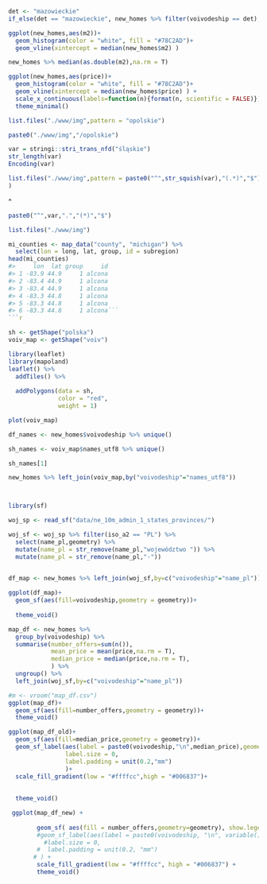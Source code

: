 ```r
det <- "mazowieckie"
if_else(det == "mazowieckie", new_homes %>% filter(voivodeship == det),new_homes)
```

```r
ggplot(new_homes,aes(m2))+
  geom_histogram(color = "white", fill = "#78C2AD")+
  geom_vline(xintercept = median(new_homes$m2) )

```
```r
new_homes %>% median(as.double(m2),na.rm = T)
```

```r
ggplot(new_homes,aes(price))+
  geom_histogram(color = "white", fill = "#78C2AD")+
  geom_vline(xintercept = median(new_homes$price) ) +
  scale_x_continuous(labels=function(n){format(n, scientific = FALSE)})+
  theme_minimal()
```

```r
list.files("./www/img",pattern = "opolskie")
```
```r
paste0("./www/img","/opolskie")
```

```r
var = stringi::stri_trans_nfd("śląskie")
str_length(var)
Encoding(var)
```

```r
list.files("./www/img",pattern = paste0("^",str_squish(var),"(.*)","$")
)

```

^
```r
paste0("^",var,".","(*)","$")
```

```r
list.files("./www/img")
```
```r
mi_counties <- map_data("county", "michigan") %>% 
  select(lon = long, lat, group, id = subregion)
head(mi_counties)
#>     lon  lat group     id
#> 1 -83.9 44.9     1 alcona
#> 2 -83.4 44.9     1 alcona
#> 3 -83.4 44.9     1 alcona
#> 4 -83.3 44.8     1 alcona
#> 5 -83.3 44.8     1 alcona
#> 6 -83.3 44.8     1 alcona```
```r

```

```r
sh <- getShape("polska")
voiv_map <- getShape("voiv")
```
```r
library(leaflet)
library(mapoland)
leaflet() %>% 
  addTiles() %>% 
  
  addPolygons(data = sh,
              color = "red",
              weight = 1)
```

```r
plot(voiv_map)
```
```r
df_names <- new_homes$voivodeship %>% unique() 
```


```r
sh_names <- voiv_map$names_utf8 %>% unique()
```
```r
sh_names[1]
```

```r
new_homes %>% left_join(voiv_map,by("voivodeship"="names_utf8"))
```
```r

```


```r
```
```r
library(sf)
```
```r
woj_sp <- read_sf("data/ne_10m_admin_1_states_provinces/")
```
```r
woj_sf <- woj_sp %>% filter(iso_a2 == "PL") %>% 
  select(name_pl,geometry) %>% 
  mutate(name_pl = str_remove(name_pl,"województwo ")) %>% 
  mutate(name_pl = str_remove(name_pl,"-"))
  
```
```r
df_map <- new_homes %>% left_join(woj_sf,by=c("voivodeship"="name_pl"))
```


```r
ggplot(df_map)+
  geom_sf(aes(fill=voivodeship,geometry = geometry))+
  
  theme_void()
```


```r
map_df <- new_homes %>% 
  group_by(voivodeship) %>% 
  summarise(number_offers=sum(n()),
            mean_price = mean(price,na.rm = T),
            median_price = median(price,na.rm = T),
            ) %>%
  ungroup() %>% 
  left_join(woj_sf,by=c("voivodeship"="name_pl")) 
```

```r
#m <- vroom("map_df.csv")
ggplot(map_df)+
  geom_sf(aes(fill=number_offers,geometry = geometry))+
  theme_void()
```
```r
ggplot(map_df_old)+
  geom_sf(aes(fill=median_price,geometry = geometry))+
  geom_sf_label(aes(label = paste0(voivodeship,"\n",median_price),geometry = geometry),
                label.size = 0,
                label.padding = unit(0.2,"mm")
                )+
  scale_fill_gradient(low = "#ffffcc",high = "#006837")+
  
  
  theme_void()
```

```r
 ggplot(map_df_new) +
        
        geom_sf( aes(fill = number_offers,geometry=geometry), show.legend = FALSE) +
        #geom_sf_label(aes(label = paste0(voivodeship, "\n", variable())),
          #label.size = 0,
        #  label.padding = unit(0.2, "mm")
       # ) +
        scale_fill_gradient(low = "#ffffcc", high = "#006837") +
        theme_void()
```




